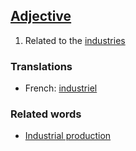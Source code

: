 ==[[Adjective]]==

#Related to the [[industry|industries]]

===Translations===

*French: [[industriel]]

===Related words===

*[[Industrial production]]